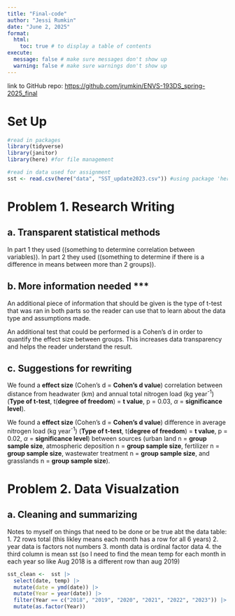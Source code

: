 ```yaml
---
title: "Final-code"
author: "Jessi Rumkin"
date: "June 2, 2025"
format:
  html:
    toc: true # to display a table of contents
execute:
  message: false # make sure messages don't show up
  warning: false # make sure warnings don't show up
---
```


link to GitHub repo: <https://github.com/jrumkin/ENVS-193DS_spring-2025_final>

# Set Up

```r
#read in packages
library(tidyverse)
library(janitor)
library(here) #for file management

#read in data used for assignment
sst <- read.csv(here("data", "SST_update2023.csv")) #using package 'here' to fix file path issue


```


# Problem 1. Research Writing

## a. Transparent statistical methods

In part 1 they used ((something to determine correlation between variables)). In part 2 they used ((something to determine if there is a difference in means between more than 2 groups)).

## b. More information needed ***

An additional piece of information that should be given is the type of t-test that was ran in both parts so the reader can use that to learn about the data type and assumptions made. 

An additional test that could be performed is a Cohen's d in order to quantify the effect size between groups. This increases data transparency and helps the reader understand the result. 

## c. Suggestions for rewriting

We found a **effect size** (Cohen's d = **Cohen's d value**) correlation between distance from headwater (km) and annual total nitrogen load (kg year^-1^) (**Type of t-test**, t(**degree of freedom**) = **t value**, p = 0.03, $\alpha$ = **significance level**). 

We found a **effect size** (Cohen's d = **Cohen's d value**) difference in average nitrogen load (kg year^-1^) (**Type of t-test**, t(**degree of freedom**) = **t value**, p = 0.02, $\alpha$ = **significance level**) between sources (urban land n = **group sample size**, atmospheric deposition n = **group sample size**, fertilizer n = **group sample size**, wastewater treatment n = **group sample size**, and grasslands n = **group sample size**).

# Problem 2. Data Visualzation

## a. Cleaning and summarizing 

Notes to myself on things that need to be done or be true abt the data table:
1. 72 rows total (this likley means each month has a row for all 6 years)
2. year data is factors not numbers
3. month data is ordinal factor data
4. the third column is mean sst (so I need to find the mean temp for each month in each year so like Aug 2018 is a different row than aug 2019)

```r

sst_clean <-  sst |> 
  select(date, temp) |> 
  mutate(date = ymd(date)) |> 
  mutate(Year = year(date)) |> 
  filter(Year == c("2018", "2019", "2020", "2021", "2022", "2023")) |> 
  mutate(as.factor(Year))
  
  
  



```






